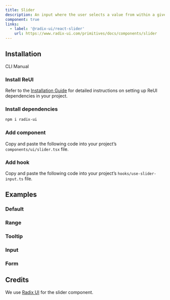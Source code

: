 ```yaml
---
title: Slider
description: An input where the user selects a value from within a given range.
component: true
links:
  - label: '@radix-ui/react-slider'
    url: https://www.radix-ui.com/primitives/docs/components/slider
---
```


## Installation

<Tabs defaultValue="cli">

<TabsList>
  <TabsTrigger value="cli">CLI</TabsTrigger>
  <TabsTrigger value="manual">Manual</TabsTrigger>
</TabsList>

<TabsContent value="cli">
  <CliCommands name="slider" />
</TabsContent>

<TabsContent value="manual">    
<Steps>

### Install ReUI

Refer to the [Installation Guide](/docs/installation) for detailed instructions on setting up ReUI dependencies in your project.

### Install dependencies

```bash
npm i radix-ui
```

### Add component

Copy and paste the following code into your project’s `components/ui/slider.tsx` file.

<ComponentPreview name="slider" />

### Add hook

Copy and paste the following code into your project’s `hooks/use-slider-input.ts` file.

<ComponentPreview name="use-slider-input" />

</Steps>

</TabsContent>

</Tabs>

## Examples

### Default

<ExamplePreview path="slider/default" />

### Range

<ExamplePreview path="slider/range" />

### Tooltip

<ExamplePreview path="slider/tooltip" />

### Input

<ExamplePreview path="slider/input" />

### Form

<ExamplePreview path="slider/form" />

## Credits

We use [Radix UI](https://www.radix-ui.com/primitives/docs/components/slider) for the slider component.


